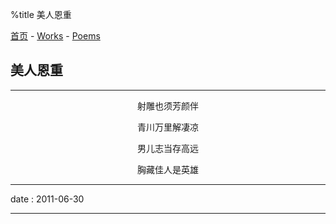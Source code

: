 %title 美人恩重

[[../../index|首页]] - [[../index|Works]] - [[index|Poems]]
==美人恩重==
----
<center>
射雕也须芳颜伴

青川万里解凄凉

男儿志当存高远

胸藏佳人是英雄
</center>
----
<red>date</red> : 2011-06-30
----
